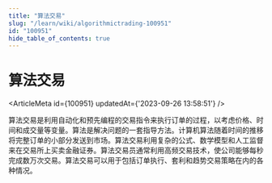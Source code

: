 ```yaml
---
title: "算法交易"
slug: "/learn/wiki/algorithmictrading-100951"
id: "100951"
hide_table_of_contents: true
---
```



# 算法交易

<ArticleMeta id={100951} updatedAt={'2023-09-26 13:58:51'} />
<div className='border-solid border-b border-t-0 my-4 border-[var(--ifm-color-gray-300)]' />

算法交易是利用自动化和预先编程的交易指令来执行订单的过程，以考虑价格、时间和成交量等变量。算法是解决问题的一套指导方法。计算机算法随着时间的推移将完整订单的小部分发送到市场。算法交易利用复杂的公式、数学模型和人工监督来在交易所上买卖金融证券。算法交易员通常利用高频交易技术，使公司能够每秒完成数万次交易。算法交易可以用于包括订单执行、套利和趋势交易策略在内的各种情况。
